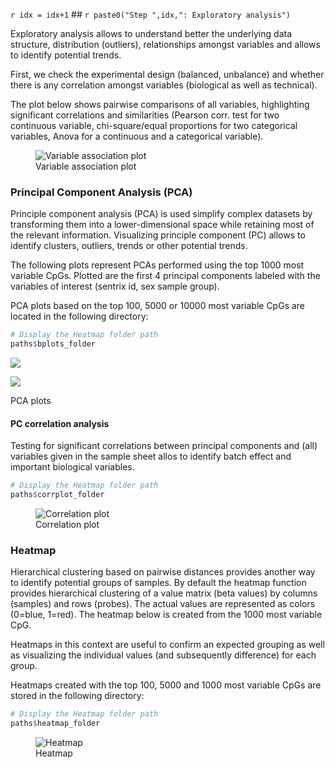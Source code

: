 <!-- # Increment the index -->
`r idx = idx+1` 
<!-- # Generate a dynamic step title -->
## `r paste0("Step ",idx,": Exploratory analysis")`

Exploratory analysis allows to understand better the underlying data structure, distribution (outliers), relationships amongst variables and allows to identify potential trends. 

First, we check the experimental design (balanced, unbalance) and whether there is any correlation amongst variables (biological as well as technical). 

The plot below shows pairwise comparisons of all variables, highlighting significant correlations and similarities (Pearson corr. test for two continuous variable, chi-square/equal proportions for two categorical variables, Anova for a continuous and a categorical variable). 



![ Variable association plot ](`r file.path(paths$qc_folder, "correlation_analysis.png")`){#fig-correlation_analysis}



### Principal Component Analysis (PCA)

Principle component analysis (PCA) is used simplify complex datasets by transforming them into a lower-dimensional space while retaining most of the relevant information. Visualizing principle component (PC) allows to identify clusters, outliers, trends or other potential trends.

The following plots represent PCAs performed using the top 1000 most variable CpGs. Plotted are the first 4 principal components labeled with the variables of interest (sentrix id, sex sample group).  

PCA plots based on the top 100, 5000 or 10000 most variable CpGs are located in the following directory: 

```r
# Display the Heatmap folder path
paths$bplots_folder
```


::: {#fig-pca layout="[50,50]"}

![](`r file.path(paths$bplots_folder, paste0(values_row$data_names,"_pc_plot1000PC1PC2.png"))`)

![](`r file.path(paths$bplots_folder, paste0(values_row$data_names,"_pc_plot1000PC3PC4.png"))`)

PCA plots
:::

#### PC correlation analysis

Testing for significant correlations between principal components and (all) variables given in the sample sheet allos to identify batch effect and important biological variables. 

```r
# Display the Heatmap folder path
paths$corrplot_folder
```


![Correlation plot](`r file.path(paths$corrplot_folder, paste0('/1000/',values_row$data_names,"_pca_corrplot1000.png.png"))`){#fig-Heatmap}




### Heatmap 

Hierarchical clustering based on pairwise distances provides another way to identify potential groups of samples. By default the heatmap function provides hierarchical clustering of a value matrix (beta values) by columns (samples) and rows (probes). The actual values are represented as colors (0=blue, 1=red). The heatmap below is created from the 1000 most variable CpG.

Heatmaps in this context are useful to confirm an expected grouping as well as visualizing the individual values (and subsequently difference) for each group. 

Heatmaps created with the top 100, 5000 and 1000 most variable CpGs are stored in the following directory: 

```r
# Display the Heatmap folder path
paths$heatmap_folder
```


![Heatmap](`r file.path(paths$heatmap_folder, paste0(values_row$data_names,"_heatmap_1000.png"))`){#fig-Heatmap}

